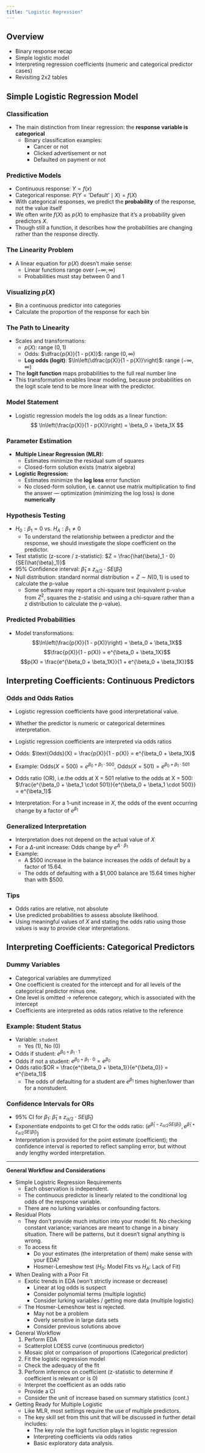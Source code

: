 ```yaml
---
title: "Logistic Regression"
---
```


## Overview

- Binary response recap  
- Simple logistic model  
- Interpreting regression coefficients (numeric and categorical predictor cases)  
- Revisiting 2x2 tables 


## Simple Logistic Regression Model

### Classification
- The main distinction from linear regression: the **response variable is categorical**
  - Binary classification examples:
    - Cancer or not  
    - Clicked advertisement or not  
    - Defaulted on payment or not  

### Predictive Models
- Continuous response: $Y = f(x)$  
- Categorical response: $P(Y = \text{'Default'} \mid X) = f(X)$  
- With categorical responses, we predict the **probability** of the response, not the value itself  
- We often write $f(X)$ as $p(X)$ to emphasize that it's a probability given predictors $X$.
- Though still a function, it describes how the probabilities are changing rather than the response directly.

### The Linearity Problem
- A linear equation for $p(X)$ doesn't make sense:
  - Linear functions range over $(-\infty, \infty)$
  - Probabilities must stay between 0 and 1   

### Visualizing $p(X)$
- Bin a continuous predictor into categories  
- Calculate the proportion of the response for each bin  

### The Path to Linearity
- Scales and transformations:
  - $p(X)$: range $(0,1)$  
  - Odds: $\dfrac{p(X)}{1 - p(X)}$: range $(0, \infty)$  
  - **Log odds (logit)**: $\ln\left(\dfrac{p(X)}{1 - p(X)}\right)$: range $(-\infty, \infty)$  
- The **logit function** maps probabilities to the full real number line  
- This transformation enables linear modeling, because probabilities on the logit scale tend to be more linear with the predictor.  
  
###  Model Statement
- Logistic regression models the log odds as a linear function:  
  $$
  \ln\left(\frac{p(X)}{1 - p(X)}\right) = \beta_0 + \beta_1X
  $$ 
  
### Parameter Estimation
- **Multiple Linear Regression (MLR):**
  - Estimates minimize the residual sum of squares  
  - Closed-form solution exists (matrix algebra)
- **Logistic Regression:**
  - Estimates minimize the **log loss** error function
  - No closed-form solution, i.e. cannot use matrix multiplication to find the answer — optimization (minimizing the log loss) is done **numerically**  

### Hypothesis Testing
- $H_0: \beta_1 = 0$ vs. $H_A: \beta_1 \ne 0$
  - To understand the relationship between a predictor and the response, we should investigate the slope coefficient on the predictor.
- Test statistic (z-score / z-statistic): $Z = \frac{\hat{\beta}_1 - 0}{SE(\hat{\beta}_1)}$
- 95% Confidence interval: $\hat{\beta}_1 \pm z_{\alpha/2} \cdot SE(\hat{\beta}_1)$
- Null distribution: $\text{standard normal distribution} = Z \sim N(0, 1)$ is used to calculate the p-value
  - Some software may report a chi-square test (equivalent p-value from $Z^2$, squares the z-statisic and using a chi-square rather than a z distribution to calculate the p-value).  
    
### Predicted Probabilities
- Model transformations:
  $$\ln\left(\frac{p(X)}{1 - p(X)}\right) = \beta_0 + \beta_1X$$
  $$\frac{p(X)}{1 - p(X)} = e^{\beta_0 + \beta_1X}$$
  $$p(X) = \frac{e^{\beta_0 + \beta_1X}}{1 + e^{\beta_0 + \beta_1X}}$$


## Interpreting Coefficients: Continuous Predictors

### Odds and Odds Ratios

- Logistic regression coefficients have good interpretational value.  
- Whether the predictor is numeric or categorical determines interpretation.
- Logistic regression coefficients are interpreted via odds ratios
- Odds: $\text{Odds}(X) = \frac{p(X)}{1 - p(X)} = e^{\beta_0 + \beta_1X}$
- Example: $\text{Odds}(X = 500) = e^{\beta_0 + \beta_1 \cdot 500}$, $\text{Odds}(X = 501) = e^{\beta_0 + \beta_1 \cdot 501}$
- Odds ratio (OR), i.e.the odds at X = 501 relative to the odds at X = 500: $\frac{e^{\beta_0 + \beta_1 \cdot 501}}{e^{\beta_0 + \beta_1 \cdot 500}} = e^{\beta_1}$

- Interpretation: For a 1-unit increase in $X$, the odds of the event occurring change by a factor of $e^{\beta_1}$

### Generalized Interpretation
- Interpretation does not depend on the actual value of $X$  
- For a $\Delta$-unit increase: $\text{Odds change by } e^{\Delta \cdot \beta_1}$
- Example:  
  - A \$500 increase in the balance increases the odds of default by a factor of 15.64.  
  - The odds of defaulting with a \$1,000 balance are 15.64 times higher than with \$500.  

### Tips
- Odds ratios are relative, not absolute  
- Use predicted probabilities to assess absolute likelihood.   
- Using meaningful values of $X$ and stating the odds ratio using those values is way to provide clear interpretations. 

  
## Interpreting Coefficients: Categorical Predictors

### Dummy Variables

- Categorical variables are dummytized
- One coefficient is created for the intercept and for all levels of the categorical predictor minus one.
- One level is omitted → reference category, which is associated with the intercept
- Coefficients are interpreted as odds ratios relative to the reference

### Example: Student Status
- Variable: `student`  
  - Yes (1), No (0)  
- Odds if student: $e^{\beta_0 + \beta_1 \cdot 1}$
- Odds if not a student: $e^{\beta_0 + \beta_1 \cdot 0} = e^{\beta_0}$
- Odds ratio:$OR = \frac{e^{\beta_0 + \beta_1}}{e^{\beta_0}} = e^{\beta_1}$
  - The odds of defaulting for a student are $e^{\beta_1}$ times higher/lower than for a nonstudent.  

### Confidence Intervals for ORs
- 95% CI for $\beta_1$: $\hat{\beta}_1 \pm z_{\alpha/2} \cdot SE(\hat{\beta}_1)$
- Exponentiate endpoints to get CI for the odds ratio: $\left( e^{\hat{\beta}_1 - z_{\alpha/2}SE(\hat{\beta}_1)}, e^{\hat{\beta}_1 + z_{\alpha/2}SE(\hat{\beta}_1)} \right)$
- Interpretation is provided for the point estimate (coefficient); the confidence interval is reported to reflect sampling error, but without andy lengthy worded interpretation.  

--- 

**General Workflow and Considerations**  

- Simple Logistric Regression Requirements  
  - Each observation is independent.  
  - The continuous predictor is linearly related to the conditional log odds of the response variable.  
  - There are no lurking variables or confounding factors.  
  
- Residual Plots  
  - They don't provide much intuition into your model fit. No checking constant variance; variances are meant to change in a binary situation. There will be patterns, but it doesn't signal anything is wrong.  
  - To access fit  
    - Do your estimates (the interpretation of them) make sense with your EDA?  
    - Hosmer-Lemeshow test ($H_0$: Model Fits vs $H_A$: Lack of Fit)  

- When Dealing with a Poor Fit  
  - Exotic trends in EDA (won't strictly increase or decrease)  
    - Linear at log odds is suspect  
    - Consider polynomial terms (multiple logistic) 
    - Consider lurking variables / getting more data (multiple logistic)  
  - The Hosmer-Lemeshow test is rejected.  
    - May not be a problem  
    - Overly sensitive in large data sets  
    - Consider previous solutions above  
    
- General Workflow  
   1. Perform EDA  
     - Scatterplot LOESS curve (continuous predictor)  
     - Mosaic plot or comparison of proportions (Categorical predictor)  
   2. Fit the logistic regression model  
     - Check the adequacy of the fit  
   3. Perform inference on coefficient (z-statistic to determine if coefficient is relevant or is 0)
     - Interpret the coefficient as an odds ratio  
     - Provide a CI  
     - Consider the unit of increase based on summary statistics (cont.)  
     
- Getting Ready for Multiple Logistic  
  - Like MLR, most settings require the use of multiple predictors.  
  - The key skill set from this unit that will be discussed in further detail includes:  
    - The key role the logit function plays in logistic regression  
    - Interpreting coefficients via odds ratios  
    - Basic exploratory data analysis. 
     